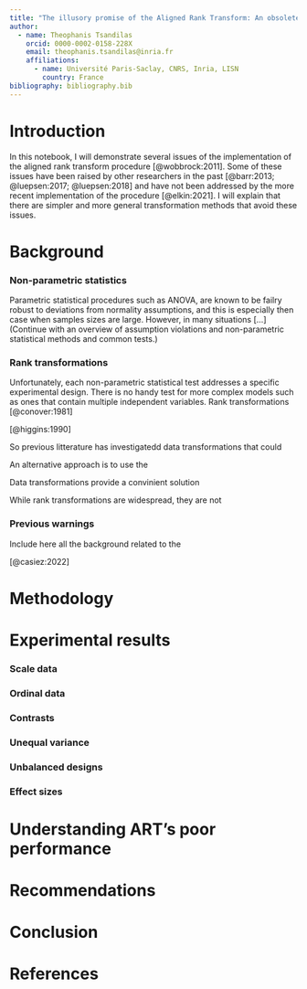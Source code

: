```yaml
---
title: "The illusory promise of the Aligned Rank Transform: An obsolete technique"
author: 
  - name: Theophanis Tsandilas
    orcid: 0000-0002-0158-228X
    email: theophanis.tsandilas@inria.fr
    affiliations:
      - name: Université Paris-Saclay, CNRS, Inria, LISN
        country: France
bibliography: bibliography.bib
---
```


# Introduction
In this notebook, I will demonstrate several issues of the implementation of the aligned rank transform procedure [@wobbrock:2011]. Some of these issues have been raised by other researchers in the past [@barr:2013; @luepsen:2017; @luepsen:2018] and have not been addressed by the more recent implementation of the procedure [@elkin:2021]. I will explain that there are simpler and more general transformation methods that avoid these issues.  

# Background

### Non-parametric statistics
Parametric statistical procedures such as ANOVA, are known to be failry robust to deviations from normality assumptions, and this is especially then case when samples sizes are large. However, in many situations [...]
(Continue with an overview of assumption violations and non-parametric statistical methods and common tests.)

### Rank transformations
Unfortunately, each non-parametric statistical test addresses a specific experimental design. There is no handy test for more complex models such as ones that contain multiple independent variables. Rank transformations [@conover:1981] 

[@higgins:1990]

So previous litterature has investigatedd data transformations that could 

An alternative approach is to use the 

Data transformations provide a convinient solution   

While rank transformations are widespread, they are not  

### Previous warnings
Include here all the background related to the 

[@casiez:2022] 

# Methodology

# Experimental results
### Scale data

### Ordinal data

### Contrasts

### Unequal variance

### Unbalanced designs

### Effect sizes

# Understanding ART's poor performance

# Recommendations 

# Conclusion

# References {.unnumbered}

::: {#refs}
:::
